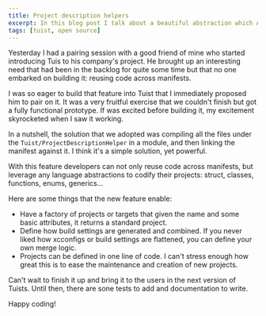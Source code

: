 ```yaml
---
title: Project description helpers
excerpt: In this blog post I talk about a beautiful abstraction which Alex and I came up with to push Tuist's awesomeness even further.
tags: [tuist, open source]
---
```


Yesterday I had a pairing session with a good friend of mine who started introducing Tuis to his company's project. He brought up an interesting need that had been in the backlog for quite some time but that no one embarked on building it: reusing code across manifests.

I was so eager to build that feature into Tuist that I immediately proposed him to pair on it. It was a very fruitful exercise that we couldn't finish but got a fully functional prototype. If was excited before building it, my excitement skyrocketed when I saw it working.

In a nutshell, the solution that we adopted was compiling all the files under the `Tuist/ProjectDescriptionHelper` in a module, and then linking the manifest against it. I think it's a simple solution, yet powerful.

With this feature developers can not only reuse code across manifests, but leverage any language abstractions to codify their projects: struct, classes, functions, enums, generics...

Here are some things that the new feature enable:
- Have a factory of projects or targets that given the name and some basic attributes, it returns a standard project.
- Define how build settings are generated and combined. If you never liked how xcconfigs or build settings are flattened, you can define your own merge logic.
- Projects can be defined in one line of code. I can't stress enough how great this is to ease the maintenance and creation of new projects.


Can't wait to finish it up and bring it to the users in the next version of Tuists. Until then, there are sone tests to add and documentation to write.

Happy coding!